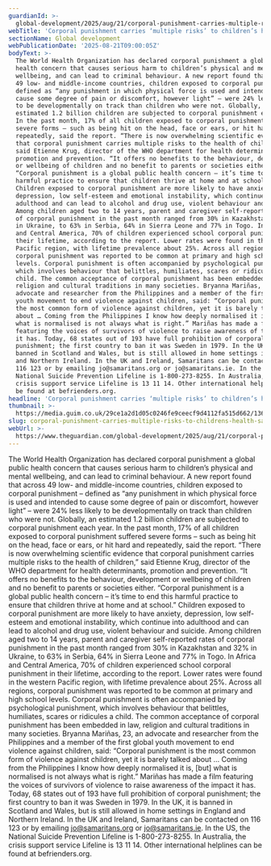 ```yaml
---
guardianId: >-
  global-development/2025/aug/21/corporal-punishment-carries-multiple-risks-to-childrens-health-says-who
webTitle: 'Corporal punishment carries ‘multiple risks’ to children’s health, says WHO'
sectionName: Global development
webPublicationDate: '2025-08-21T09:00:05Z'
bodyText: >-
  The World Health Organization has declared corporal punishment a global public
  health concern that causes serious harm to children’s physical and mental
  wellbeing, and can lead to criminal behaviour. A new report found that across
  49 low- and middle-income countries, children exposed to corporal punishment –
  defined as “any punishment in which physical force is used and intended to
  cause some degree of pain or discomfort, however light” – were 24% less likely
  to be developmentally on track than children who were not. Globally, an
  estimated 1.2 billion children are subjected to corporal punishment each year.
  In the past month, 17% of all children exposed to corporal punishment suffered
  severe forms – such as being hit on the head, face or ears, or hit hard and
  repeatedly, said the report. “There is now overwhelming scientific evidence
  that corporal punishment carries multiple risks to the health of children,”
  said Etienne Krug, director of the WHO department for health determinants,
  promotion and prevention. “It offers no benefits to the behaviour, development
  or wellbeing of children and no benefit to parents or societies either.
  “Corporal punishment is a global public health concern – it’s time to end this
  harmful practice to ensure that children thrive at home and at school.”
  Children exposed to corporal punishment are more likely to have anxiety,
  depression, low self-esteem and emotional instability, which continue into
  adulthood and can lead to alcohol and drug use, violent behaviour and suicide.
  Among children aged two to 14 years, parent and caregiver self-reported rates
  of corporal punishment in the past month ranged from 30% in Kazakhstan and 32%
  in Ukraine, to 63% in Serbia, 64% in Sierra Leone and 77% in Togo. In Africa
  and Central America, 70% of children experienced school corporal punishment in
  their lifetime, according to the report. Lower rates were found in the western
  Pacific region, with lifetime prevalence about 25%. Across all regions,
  corporal punishment was reported to be common at primary and high school
  levels. Corporal punishment is often accompanied by psychological punishment,
  which involves behaviour that belittles, humiliates, scares or ridicules a
  child. The common acceptance of corporal punishment has been embedded in law,
  religion and cultural traditions in many societies. Bryanna Mariñas, 23, an
  advocate and researcher from the Philippines and a member of the first global
  youth movement to end violence against children, said: “Corporal punishment is
  the most common form of violence against children, yet it is barely talked
  about … Coming from the Philippines I know how deeply normalised it is, [but]
  what is normalised is not always what is right.” Mariñas has made a film
  featuring the voices of survivors of violence to raise awareness of the impact
  it has. Today, 68 states out of 193 have full prohibition of corporal
  punishment; the first country to ban it was Sweden in 1979. In the UK, it is
  banned in Scotland and Wales, but is still allowed in home settings in England
  and Northern Ireland. In the UK and Ireland, Samaritans can be contacted on
  116 123 or by emailing jo@samaritans.org or jo@samaritans.ie. In the US, the
  National Suicide Prevention Lifeline is 1-800-273-8255. In Australia, the
  crisis support service Lifeline is 13 11 14. Other international helplines can
  be found at befrienders.org.
headline: 'Corporal punishment carries ‘multiple risks’ to children’s health, says WHO'
thumbnail: >-
  https://media.guim.co.uk/29ce1a2d1d05c0246fe9ceecf9d4112fa515d662/1362_0_6830_5464/500.jpg
slug: corporal-punishment-carries-multiple-risks-to-childrens-health-says-who
webUrl: >-
  https://www.theguardian.com/global-development/2025/aug/21/corporal-punishment-carries-multiple-risks-to-childrens-health-says-who
---
```

The World Health Organization has declared corporal punishment a global public health concern that causes serious harm to children’s physical and mental wellbeing, and can lead to criminal behaviour. A new report found that across 49 low- and middle-income countries, children exposed to corporal punishment – defined as “any punishment in which physical force is used and intended to cause some degree of pain or discomfort, however light” – were 24% less likely to be developmentally on track than children who were not. Globally, an estimated 1.2 billion children are subjected to corporal punishment each year. In the past month, 17% of all children exposed to corporal punishment suffered severe forms – such as being hit on the head, face or ears, or hit hard and repeatedly, said the report. “There is now overwhelming scientific evidence that corporal punishment carries multiple risks to the health of children,” said Etienne Krug, director of the WHO department for health determinants, promotion and prevention. “It offers no benefits to the behaviour, development or wellbeing of children and no benefit to parents or societies either. “Corporal punishment is a global public health concern – it’s time to end this harmful practice to ensure that children thrive at home and at school.” Children exposed to corporal punishment are more likely to have anxiety, depression, low self-esteem and emotional instability, which continue into adulthood and can lead to alcohol and drug use, violent behaviour and suicide. Among children aged two to 14 years, parent and caregiver self-reported rates of corporal punishment in the past month ranged from 30% in Kazakhstan and 32% in Ukraine, to 63% in Serbia, 64% in Sierra Leone and 77% in Togo. In Africa and Central America, 70% of children experienced school corporal punishment in their lifetime, according to the report. Lower rates were found in the western Pacific region, with lifetime prevalence about 25%. Across all regions, corporal punishment was reported to be common at primary and high school levels. Corporal punishment is often accompanied by psychological punishment, which involves behaviour that belittles, humiliates, scares or ridicules a child. The common acceptance of corporal punishment has been embedded in law, religion and cultural traditions in many societies. Bryanna Mariñas, 23, an advocate and researcher from the Philippines and a member of the first global youth movement to end violence against children, said: “Corporal punishment is the most common form of violence against children, yet it is barely talked about … Coming from the Philippines I know how deeply normalised it is, [but] what is normalised is not always what is right.” Mariñas has made a film featuring the voices of survivors of violence to raise awareness of the impact it has. Today, 68 states out of 193 have full prohibition of corporal punishment; the first country to ban it was Sweden in 1979. In the UK, it is banned in Scotland and Wales, but is still allowed in home settings in England and Northern Ireland. In the UK and Ireland, Samaritans can be contacted on 116 123 or by emailing jo@samaritans.org or jo@samaritans.ie. In the US, the National Suicide Prevention Lifeline is 1-800-273-8255. In Australia, the crisis support service Lifeline is 13 11 14. Other international helplines can be found at befrienders.org.
